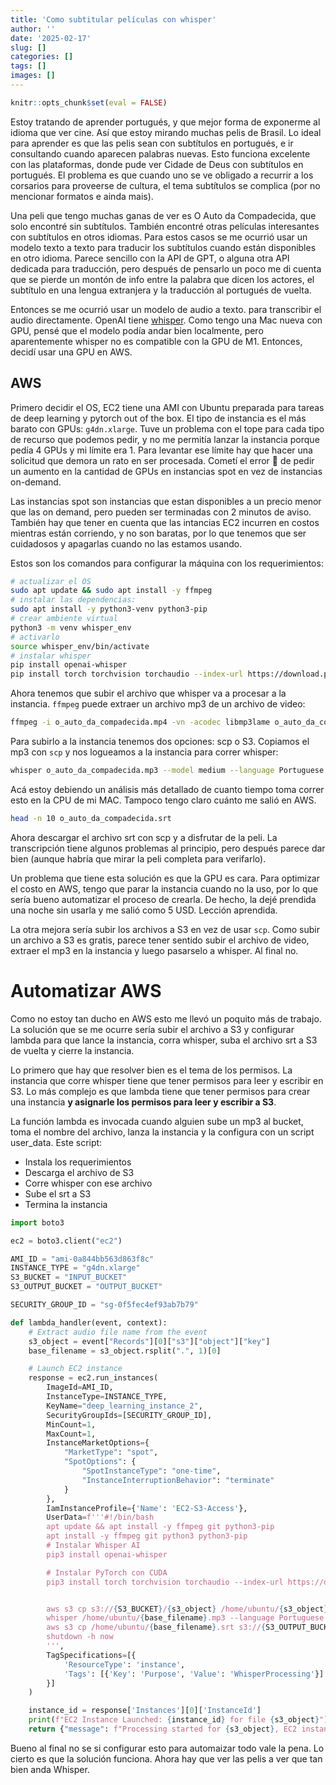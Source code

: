 ```yaml
---
title: 'Como subtitular películas con whisper'
author: ''
date: '2025-02-17'
slug: []
categories: []
tags: []
images: []
---
```



```r
knitr::opts_chunk$set(eval = FALSE)

```

Estoy tratando de aprender portugués, y que mejor forma de exponerme al idioma que ver cine. Así que estoy mirando muchas pelis de Brasil. Lo ideal para aprender es que las pelis sean con subtítulos en portugués, e ir consultando cuando aparecen palabras nuevas. Esto funciona excelente con las plataformas, donde pude ver Cidade de Deus con subtítulos en portugués. El problema es que cuando uno se ve obligado a recurrir a los corsarios para proveerse de cultura, el tema subtítulos se complica (por no mencionar formatos e ainda mais). 

Una peli que tengo muchas ganas de ver es O Auto da Compadecida, que solo encontré sin subtítulos. También encontré otras películas interesantes con subtítulos en otros idiomas. Para estos casos se me ocurrió usar un modelo texto a texto para traducir los subtítulos cuando están disponibles en otro idioma. Parece sencillo con la API de GPT, o alguna otra API dedicada para traducción, pero después de pensarlo un poco me di cuenta que se pierde un montón de info entre la palabra que dicen los actores, el subtítulo en una lengua extranjera y la traducción al portugués de vuelta. 

Entonces se me ocurrió usar un modelo de audio a texto. para transcribir el audio directamente. OpenAI tiene [whisper](https://cdn.openai.com/papers/whisper.pdf). Como tengo una Mac nueva con GPU, pensé que el modelo podía andar bien localmente, pero aparentemente whisper no es compatible con la GPU de M1. Entonces, decidí usar una GPU en AWS.

## AWS

Primero decidir el OS, EC2 tiene una AMI con Ubuntu preparada para tareas de deep learning y pytorch out of the box. El tipo de instancia es el más barato con GPUs: `g4dn.xlarge`. Tuve un problema con el tope para cada tipo de recurso que podemos pedir, y no me permitía lanzar la instancia porque pedía 4 GPUs y mi límite era 1. Para levantar ese límite hay que hacer una solicitud que demora un rato en ser procesada. Cometí el error 🤦 de pedir un aumento en la cantidad de GPUs en instancias spot en vez de instancias on-demand.

Las instancias spot son instancias que estan disponibles a un precio menor que las on demand, pero pueden ser terminadas con 2 minutos de aviso. También hay que tener en cuenta que las intancias EC2 incurren en costos mientras están corriendo, y no son baratas, por lo que tenemos que ser cuidadosos y apagarlas cuando no las estamos usando.


Estos son los comandos para configurar la máquina con los requerimientos:

```bash
# actualizar el OS 
sudo apt update && sudo apt install -y ffmpeg
# instalar las dependencias:
sudo apt install -y python3-venv python3-pip
# crear ambiente virtual 
python3 -m venv whisper_env
# activarlo
source whisper_env/bin/activate
# instalar whisper 
pip install openai-whisper
pip install torch torchvision torchaudio --index-url https://download.pytorch.org/whl/cu118
```

Ahora tenemos que subir el archivo que whisper va a procesar a la instancia. `ffmpeg` puede extraer un archivo mp3 de un archivo de video:

```bash
ffmpeg -i o_auto_da_compadecida.mp4 -vn -acodec libmp3lame o_auto_da_compadecida.mp3
```

Para subirlo a la instancia tenemos dos opciones: scp o S3. Copiamos el mp3 con `scp` y 
nos logueamos a la instancia para correr whisper:

```bash
whisper o_auto_da_compadecida.mp3 --model medium --language Portuguese --task transcribe --output_format srt

```

Acá estoy debiendo un análisis más detallado de cuanto tiempo toma correr esto en la CPU de mi MAC. Tampoco tengo claro cuánto me salió en AWS. 

```bash
head -n 10 o_auto_da_compadecida.srt
```

Ahora descargar el archivo srt con scp y a disfrutar de la peli. La transcripción tiene algunos problemas al principio, pero después parece dar bien (aunque habría que mirar la peli completa para verifarlo).


Un problema que tiene esta solución es que la GPU es cara. Para optimizar el 
costo en AWS, tengo que parar la instancia cuando no la uso, por lo que sería
bueno automatizar el proceso de crearla. De hecho, la dejé prendida una noche sin
usarla y me salió como 5 USD. Lección aprendida.

La otra mejora sería subir los archivos a S3 en vez de usar `scp`. Como
subir un archivo a S3 es gratis, parece tener sentido subir el archivo de video,
extraer el mp3 en la instancia y luego pasarselo a whisper. Al final no.

# Automatizar AWS

Como no estoy tan ducho en AWS esto me llevó un poquito más de trabajo. La 
solución que se me ocurre sería subir el archivo a S3 y configurar lambda para que
lance la instancia, corra whisper, suba el archivo srt a S3 de vuelta y
cierre la instancia.

Lo primero que hay que resolver bien es el tema de los permisos. La instancia
que corre whisper tiene que tener permisos para leer y escribir en S3. Lo más complejo
es que lambda tiene que tener permisos para crear una instancia __y asignarle los permisos
para leer y escribir a S3__.

La función lambda es invocada cuando alguien sube un mp3 al bucket, toma el nombre
del archivo, lanza la instancia y la configura con un script user_data. Este
script:

  - Instala los requerimientos
  - Descarga el archivo de S3
  - Corre whisper con ese archivo
  - Sube el srt a S3
  - Termina la instancia
  
```python
import boto3

ec2 = boto3.client("ec2")

AMI_ID = "ami-0a844bb563d863f8c"  
INSTANCE_TYPE = "g4dn.xlarge"  
S3_BUCKET = "INPUT_BUCKET"
S3_OUTPUT_BUCKET = "OUTPUT_BUCKET"

SECURITY_GROUP_ID = "sg-0f5fec4ef93ab7b79"

def lambda_handler(event, context):
    # Extract audio file name from the event
    s3_object = event["Records"][0]["s3"]["object"]["key"]
    base_filename = s3_object.rsplit(".", 1)[0]

    # Launch EC2 instance
    response = ec2.run_instances(
        ImageId=AMI_ID,
        InstanceType=INSTANCE_TYPE,
        KeyName="deep_learning_instance_2",
        SecurityGroupIds=[SECURITY_GROUP_ID], 
        MinCount=1,
        MaxCount=1,
        InstanceMarketOptions={  
            "MarketType": "spot",
            "SpotOptions": {
                "SpotInstanceType": "one-time",  
                "InstanceInterruptionBehavior": "terminate"  
            }
        },
        IamInstanceProfile={'Name': 'EC2-S3-Access'},
        UserData=f'''#!/bin/bash
        apt update && apt install -y ffmpeg git python3-pip
        apt install -y ffmpeg git python3 python3-pip
        # Instalar Whisper AI
        pip3 install openai-whisper

        # Instalar PyTorch con CUDA 
        pip3 install torch torchvision torchaudio --index-url https://download.pytorch.org/whl/cu118


        aws s3 cp s3://{S3_BUCKET}/{s3_object} /home/ubuntu/{s3_object}
        whisper /home/ubuntu/{base_filename}.mp3 --language Portuguese --model medium --task transcribe --output_format srt --device cuda
        aws s3 cp /home/ubuntu/{base_filename}.srt s3://{S3_OUTPUT_BUCKET}/{base_filename}.srt
        shutdown -h now
        ''',
        TagSpecifications=[{
            'ResourceType': 'instance',
            'Tags': [{'Key': 'Purpose', 'Value': 'WhisperProcessing'}]
        }]
    )

    instance_id = response['Instances'][0]['InstanceId']
    print(f"EC2 Instance Launched: {instance_id} for file {s3_object}")
    return {"message": f"Processing started for {s3_object}, EC2 instance {instance_id} launched."}

```

Bueno al final no se si configurar esto para automaizar todo vale la pena. Lo cierto es que la solución funciona. Ahora hay que ver las pelis a ver que tan bien anda Whisper.
